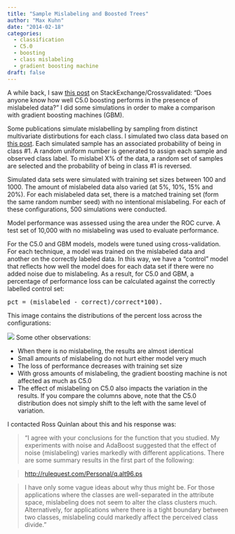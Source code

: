 ```yaml
---
title: "Sample Mislabeling and Boosted Trees"
author: "Max Kuhn"
date: "2014-02-18"
categories:
  - classification
  - C5.0
  - boosting
  - class mislabeling
  - gradient boosting machine
draft: false
---
```


A while back, I saw [this post](https://psportal.pfizer.com/psp/p88prod/?cmd=login&errorPg=ckreq&languageCd=ENG) on StackExchange/Crossvalidated: "Does anyone know how well C5.0 boosting performs in the presence of mislabeled data?" I did some simulations in order to make a comparison with gradient boosting machines (GBM).

Some publications simulate mislabelling by sampling from distinct multivariate distirbutions for each class. I simulated two class data based on [this post](http://appliedpredictivemodeling.com/blog/2013/4/11/a-classification-simulation-system). Each simulated sample has an associated probability of being in class #1. A random uniform number is generated to assign each sample and observed class label. To mislabel X% of the data, a random set of samples are selected and the probability of being in class #1 is reversed.


Simulated data sets were simulated with training set sizes between 100 and 1000. The amount of mislabeled data also varied (at 5%, 10%, 15% and 20%). For each mislabeled data set, there is a matched training set (form the same random number seed) with no intentional mislabeling. For each of these configurations, 500 simulations were conducted.

Model performance was assessed using the area under the ROC curve. A test set of 10,000 with no mislabeling was used to evaluate performance.

For the C5.0 and GBM models, models were tuned using cross-validation. For each technique, a model was trained on the mislabeled data and another on the correctly labeled data. In this way, we have a "control" model that reflects how well the model does for each data set if there were no added noise due to mislabeling. As a result, for C5.0 and GBM, a percentage of performance loss can be calculated against the correctly labelled control set:

<pre>
pct = (mislabeled - correct)/correct*100). 
</pre>

This image contains the distributions of the percent loss across the configurations:

![](densities.png){fig-align="center"}
Some other observations:

 * When there is no mislabeling, the results are almost identical
 * Small amounts of mislabeling do not hurt either model very much
 * The loss of performance decreases with training set size
 * With gross amounts of mislabeling, the gradient boosting machine is not affected as much as C5.0 
 * The effect of mislabeling on C5.0 also impacts the variation in the results. If you compare the columns above, note that the C5.0 distribution does not simply shift to the left with the same level of variation.

I contacted Ross Quinlan about this and his response was:

> "I agree with your conclusions for the function that you studied.
My experiments with noise and AdaBoost suggested that the effect
of noise (mislabeling) varies markedly with different applications. There are some summary results in the first part of the following:

>    [http://rulequest.com/Personal/q.alt96.ps](http://rulequest.com/Personal/q.alt96.ps)

>I have only some vague ideas about why thus might be.  For those
applications where the classes are well-separated in the attribute
space, mislabeling does not seem to alter the class clusters much.
Alternatively, for applications where there is a tight boundary
between two classes, mislabeling could markedly affect the
perceived class divide."


